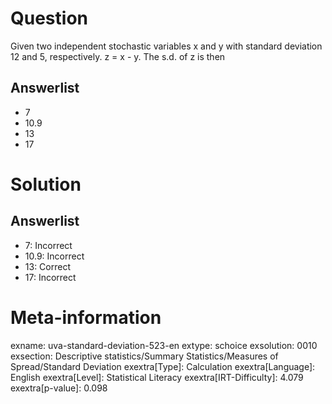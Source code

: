 Question
========

Given two independent stochastic variables x and y with standard deviation 12 and 5, respectively. z = x - y. The s.d. of z is then

Answerlist
----------

* 7
* 10.9
* 13
* 17

Solution
========

Answerlist
----------

* 7: Incorrect
* 10.9: Incorrect
* 13: Correct
* 17: Incorrect

Meta-information
================
exname: uva-standard-deviation-523-en
extype: schoice
exsolution: 0010
exsection: Descriptive statistics/Summary Statistics/Measures of Spread/Standard Deviation
exextra[Type]: Calculation
exextra[Language]: English
exextra[Level]: Statistical Literacy
exextra[IRT-Difficulty]: 4.079
exextra[p-value]: 0.098
